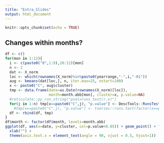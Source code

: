 ```yaml
---
title: "Extra_Slides"
output: html_document
---
```


```r
knitr::opts_chunk$set(echo = TRUE)
```

## Changes within months?

```r
df <- c()
for(mon in 1:12){
  i <- c(paste0("0",1:9),10:12)[mon]
  n <- 2
  dat <- X_norm
  loc <- which(rownames(X_norm)%in%paste0(yearrange,"-",i,"-01"))
  aug <- kmeans(dat[loc,], n, iter.max=25, nstart=100)
  x <- paste0("C", aug$cluster)
  tmp <- data.frame(date=as.Date(rownames(X_norm)[loc]), 
                    month=month.abb[mon], cluster=x, p.value=NA)
  #reticulate::py_run_string("pval=runs_test(r.x)")
  for(j in 1:n) tmp[x==paste0("C",j), "p.value"] <- DescTools::RunsTest(x==paste0("C",j), exact=TRUE)$p.value
    #tmp[x==paste0("C",j), "p.value"] <- tseries::runs.test(factor(x==paste0("C",j)), alternative="greater")$p.value
  df <- rbind(df, tmp)
}
df$month <- factor(df$month, levels=month.abb)
ggplot(df, aes(x=date, y=cluster, col=p.value<0.05)) + geom_point() + facet_wrap(~month) + ggtitle(paste(n,"centers for each month with randomness test")) +
  xlab("") +
  theme(axis.text.x = element_text(angle = 90, vjust = 0.5, hjust=1))
```
